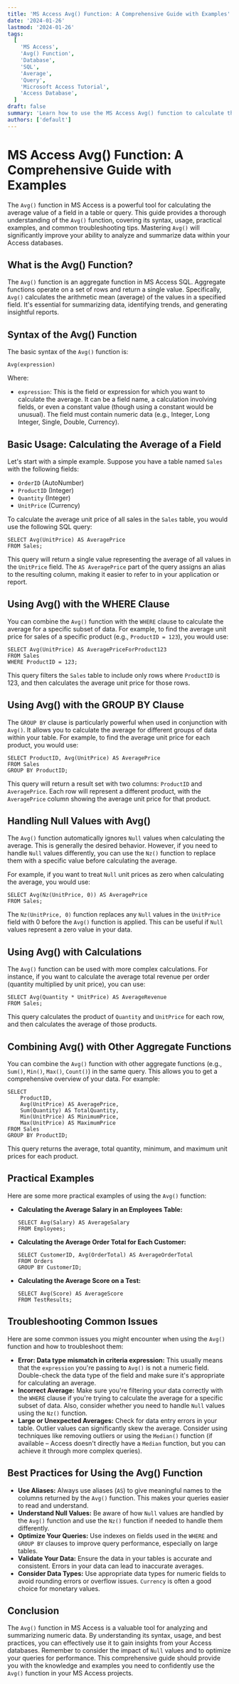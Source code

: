 ```yaml
---
title: 'MS Access Avg() Function: A Comprehensive Guide with Examples'
date: '2024-01-26'
lastmod: '2024-01-26'
tags:
  [
    'MS Access',
    'Avg() Function',
    'Database',
    'SQL',
    'Average',
    'Query',
    'Microsoft Access Tutorial',
    'Access Database',
  ]
draft: false
summary: 'Learn how to use the MS Access Avg() function to calculate the average of values in a field. This comprehensive guide provides detailed explanations, practical examples, and tips for optimizing your queries for accurate and efficient results.'
authors: ['default']
---
```


# MS Access Avg() Function: A Comprehensive Guide with Examples

The `Avg()` function in MS Access is a powerful tool for calculating the average value of a field in a table or query. This guide provides a thorough understanding of the `Avg()` function, covering its syntax, usage, practical examples, and common troubleshooting tips. Mastering `Avg()` will significantly improve your ability to analyze and summarize data within your Access databases.

## What is the Avg() Function?

The `Avg()` function is an aggregate function in MS Access SQL. Aggregate functions operate on a set of rows and return a single value. Specifically, `Avg()` calculates the arithmetic mean (average) of the values in a specified field. It's essential for summarizing data, identifying trends, and generating insightful reports.

## Syntax of the Avg() Function

The basic syntax of the `Avg()` function is:

```plaintext
Avg(expression)
```

Where:

- `expression`: This is the field or expression for which you want to calculate the average. It can be a field name, a calculation involving fields, or even a constant value (though using a constant would be unusual). The field must contain numeric data (e.g., Integer, Long Integer, Single, Double, Currency).

## Basic Usage: Calculating the Average of a Field

Let's start with a simple example. Suppose you have a table named `Sales` with the following fields:

- `OrderID` (AutoNumber)
- `ProductID` (Integer)
- `Quantity` (Integer)
- `UnitPrice` (Currency)

To calculate the average unit price of all sales in the `Sales` table, you would use the following SQL query:

```plaintext
SELECT Avg(UnitPrice) AS AveragePrice
FROM Sales;
```

This query will return a single value representing the average of all values in the `UnitPrice` field. The `AS AveragePrice` part of the query assigns an alias to the resulting column, making it easier to refer to in your application or report.

## Using Avg() with the WHERE Clause

You can combine the `Avg()` function with the `WHERE` clause to calculate the average for a specific subset of data. For example, to find the average unit price for sales of a specific product (e.g., `ProductID = 123`), you would use:

```plaintext
SELECT Avg(UnitPrice) AS AveragePriceForProduct123
FROM Sales
WHERE ProductID = 123;
```

This query filters the `Sales` table to include only rows where `ProductID` is 123, and then calculates the average unit price for those rows.

## Using Avg() with the GROUP BY Clause

The `GROUP BY` clause is particularly powerful when used in conjunction with `Avg()`. It allows you to calculate the average for different groups of data within your table. For example, to find the average unit price for each product, you would use:

```plaintext
SELECT ProductID, Avg(UnitPrice) AS AveragePrice
FROM Sales
GROUP BY ProductID;
```

This query will return a result set with two columns: `ProductID` and `AveragePrice`. Each row will represent a different product, with the `AveragePrice` column showing the average unit price for that product.

## Handling Null Values with Avg()

The `Avg()` function automatically ignores `Null` values when calculating the average. This is generally the desired behavior. However, if you need to handle `Null` values differently, you can use the `Nz()` function to replace them with a specific value before calculating the average.

For example, if you want to treat `Null` unit prices as zero when calculating the average, you would use:

```plaintext
SELECT Avg(Nz(UnitPrice, 0)) AS AveragePrice
FROM Sales;
```

The `Nz(UnitPrice, 0)` function replaces any `Null` values in the `UnitPrice` field with 0 before the `Avg()` function is applied. This can be useful if `Null` values represent a zero value in your data.

## Using Avg() with Calculations

The `Avg()` function can be used with more complex calculations. For instance, if you want to calculate the average total revenue per order (quantity multiplied by unit price), you can use:

```plaintext
SELECT Avg(Quantity * UnitPrice) AS AverageRevenue
FROM Sales;
```

This query calculates the product of `Quantity` and `UnitPrice` for each row, and then calculates the average of those products.

## Combining Avg() with Other Aggregate Functions

You can combine the `Avg()` function with other aggregate functions (e.g., `Sum()`, `Min()`, `Max()`, `Count()`) in the same query. This allows you to get a comprehensive overview of your data. For example:

```plaintext
SELECT
    ProductID,
    Avg(UnitPrice) AS AveragePrice,
    Sum(Quantity) AS TotalQuantity,
    Min(UnitPrice) AS MinimumPrice,
    Max(UnitPrice) AS MaximumPrice
FROM Sales
GROUP BY ProductID;
```

This query returns the average, total quantity, minimum, and maximum unit prices for each product.

## Practical Examples

Here are some more practical examples of using the `Avg()` function:

- **Calculating the Average Salary in an Employees Table:**

  ```plaintext
  SELECT Avg(Salary) AS AverageSalary
  FROM Employees;
  ```

- **Calculating the Average Order Total for Each Customer:**

  ```plaintext
  SELECT CustomerID, Avg(OrderTotal) AS AverageOrderTotal
  FROM Orders
  GROUP BY CustomerID;
  ```

- **Calculating the Average Score on a Test:**
  ```plaintext
  SELECT Avg(Score) AS AverageScore
  FROM TestResults;
  ```

## Troubleshooting Common Issues

Here are some common issues you might encounter when using the `Avg()` function and how to troubleshoot them:

- **Error: Data type mismatch in criteria expression:** This usually means that the `expression` you're passing to `Avg()` is not a numeric field. Double-check the data type of the field and make sure it's appropriate for calculating an average.
- **Incorrect Average:** Make sure you're filtering your data correctly with the `WHERE` clause if you're trying to calculate the average for a specific subset of data. Also, consider whether you need to handle `Null` values using the `Nz()` function.
- **Large or Unexpected Averages:** Check for data entry errors in your table. Outlier values can significantly skew the average. Consider using techniques like removing outliers or using the `Median()` function (if available – Access doesn't directly have a `Median` function, but you can achieve it through more complex queries).

## Best Practices for Using the Avg() Function

- **Use Aliases:** Always use aliases (`AS`) to give meaningful names to the columns returned by the `Avg()` function. This makes your queries easier to read and understand.
- **Understand Null Values:** Be aware of how `Null` values are handled by the `Avg()` function and use the `Nz()` function if needed to handle them differently.
- **Optimize Your Queries:** Use indexes on fields used in the `WHERE` and `GROUP BY` clauses to improve query performance, especially on large tables.
- **Validate Your Data:** Ensure the data in your tables is accurate and consistent. Errors in your data can lead to inaccurate averages.
- **Consider Data Types:** Use appropriate data types for numeric fields to avoid rounding errors or overflow issues. `Currency` is often a good choice for monetary values.

## Conclusion

The `Avg()` function in MS Access is a valuable tool for analyzing and summarizing numeric data. By understanding its syntax, usage, and best practices, you can effectively use it to gain insights from your Access databases. Remember to consider the impact of `Null` values and to optimize your queries for performance. This comprehensive guide should provide you with the knowledge and examples you need to confidently use the `Avg()` function in your MS Access projects.
